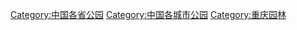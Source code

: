 [[Category:中国各省公园|Category:中国各省公园]]
[[Category:中国各城市公园|Category:中国各城市公园]]
[[Category:重庆园林|Category:重庆园林]]